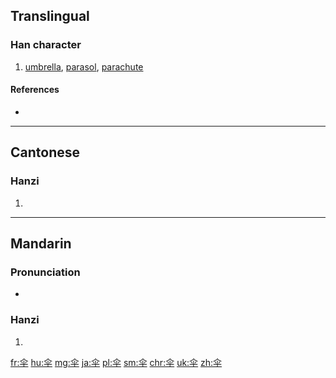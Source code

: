 {{also|傘}}
==Translingual==

===Han character===
{{Han char|rn=9|rad=人|as=04|sn=6|four=|canj=人火十 (OFJ)}}

# [[umbrella]], [[parasol]], [[parachute]]

====References====
* {{Han ref|kx=0096.121|hdz=10117.100|uh=4F1E|ud=20254}}

----

==Cantonese==

===Hanzi===
{{yue-hanzi|jyut=|y=saan3|tra=傘}}

# {{defn|lang=yue|sort=人04}}

----

==Mandarin==

===Pronunciation===
* {{audio|Zh-san.ogg|Audio|lang=cmn}}

===Hanzi===
{{cmn-hanzi|tra=傘|pin=[[sǎn]] ([[san3]]), [[zhuàn]] ([[zhuan4]])|wg=san<sup>3</sup>, chuan<sup>4</sup>}}

# {{defn|lang=cmn|sort=人04}}

[[fr:伞]]
[[hu:伞]]
[[mg:伞]]
[[ja:伞]]
[[pl:伞]]
[[sm:伞]]
[[chr:伞]]
[[uk:伞]]
[[zh:伞]]